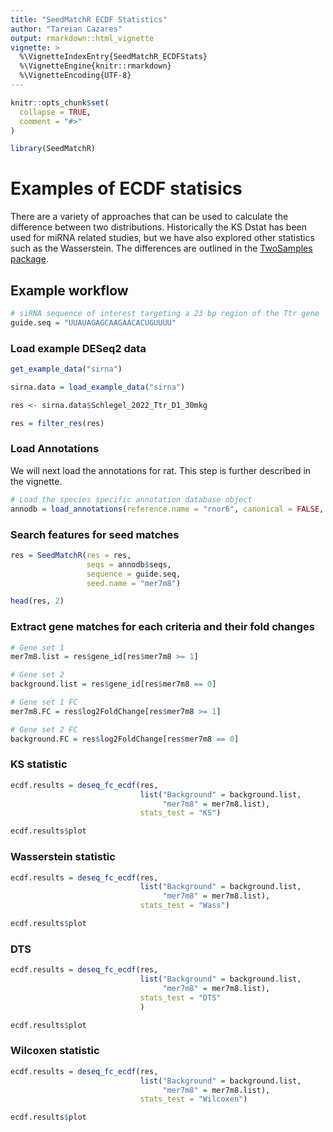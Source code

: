 ```yaml
---
title: "SeedMatchR ECDF Statistics"
author: "Tareian Cazares"
output: rmarkdown::html_vignette
vignette: >
  %\VignetteIndexEntry{SeedMatchR_ECDFStats}
  %\VignetteEngine{knitr::rmarkdown}
  %\VignetteEncoding{UTF-8}
---
```


```r
knitr::opts_chunk$set(
  collapse = TRUE,
  comment = "#>"
)
```

```r
library(SeedMatchR)
```

# Examples of ECDF statisics

There are a variety of approaches that can be used to calculate the difference between two distributions. Historically the KS Dstat has been used for miRNA related studies, but we have also explored other statistics such as the Wasserstein. The differences are outlined in the [TwoSamples package]("https://twosampletest.com/reference/two_sample.html#ref-usage").

## Example workflow

```r
# siRNA sequence of interest targeting a 23 bp region of the Ttr gene
guide.seq = "UUAUAGAGCAAGAACACUGUUUU"
```

### Load example DESeq2 data

```r
get_example_data("sirna")

sirna.data = load_example_data("sirna")

res <- sirna.data$Schlegel_2022_Ttr_D1_30mkg

res = filter_res(res)
```

### Load Annotations

We will next load the annotations for rat. This step is further described in the vignette.

```r
# Load the species specific annotation database object
annodb = load_annotations(reference.name = "rnor6", canonical = FALSE, min.feature.width = 8, longest.utr = T)
```

### Search features for seed matches

```r
res = SeedMatchR(res = res, 
                 seqs = annodb$seqs, 
                 sequence = guide.seq, 
                 seed.name = "mer7m8")

head(res, 2)
```

### Extract gene matches for each criteria and their fold changes

```r
# Gene set 1 
mer7m8.list = res$gene_id[res$mer7m8 >= 1]

# Gene set 2
background.list = res$gene_id[res$mer7m8 == 0]

# Gene set 1 FC
mer7m8.FC = res$log2FoldChange[res$mer7m8 >= 1]

# Gene set 2 FC
background.FC = res$log2FoldChange[res$mer7m8 == 0]
```

### KS statistic

```r
ecdf.results = deseq_fc_ecdf(res, 
                             list("Background" = background.list, 
                                  "mer7m8" = mer7m8.list), 
                             stats_test = "KS")

ecdf.results$plot
```

### Wasserstein statistic

```r
ecdf.results = deseq_fc_ecdf(res, 
                             list("Background" = background.list, 
                                  "mer7m8" = mer7m8.list), 
                             stats_test = "Wass")

ecdf.results$plot
```

### DTS

```r
ecdf.results = deseq_fc_ecdf(res, 
                             list("Background" = background.list, 
                                  "mer7m8" = mer7m8.list), 
                             stats_test = "DTS"
                             )

ecdf.results$plot

```

### Wilcoxen statistic

```r
ecdf.results = deseq_fc_ecdf(res, 
                             list("Background" = background.list, 
                                  "mer7m8" = mer7m8.list), 
                             stats_test = "Wilcoxen")

ecdf.results$plot
```
